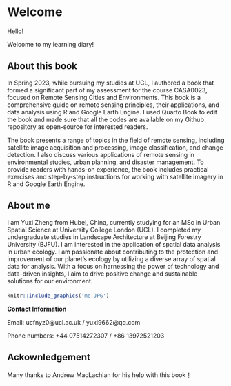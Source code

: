 # Welcome {.unnumbered}

Hello!

Welcome to my learning diary!

## About this book

<p>In Spring 2023, while pursuing my studies at UCL, I authored a book that formed a significant part of my assessment for the course CASA0023, focused on Remote Sensing Cities and Environments. This book is a comprehensive guide on remote sensing principles, their applications, and data analysis using R and Google Earth Engine. I used Quarto Book to edit the book and made sure that all the codes are available on my Github repository as open-source for interested readers. &nbsp; </p>

<p>The book presents a range of topics in the field of remote sensing, including satellite image acquisition and processing, image classification, and change detection. I also discuss various applications of remote sensing in environmental studies, urban planning, and disaster management. To provide readers with hands-on experience, the book includes practical exercises and step-by-step instructions for working with satellite imagery in R and Google Earth Engine. &nbsp; </p>


## About me
<p>I am Yuxi Zheng from Hubei, China, currently studying for an MSc in Urban Spatial Science at University College London (UCL). I completed my undergraduate studies in Landscape Architecture at Beijing Forestry University (BJFU). I am interested in the application of spatial data analysis in urban ecology. I am passionate about contributing to the protection and improvement of our planet's ecology by utilizing a diverse array of spatial data for analysis. With a focus on harnessing the power of technology and data-driven insights, I aim to drive positive change and sustainable solutions for our environment. &nbsp; </p>

#### 
```r
knitr::include_graphics('me.JPG') 
```

**Contact Information**

Email: ucfnyz0@ucl.ac.uk / yuxi9662@qq.com

Phone numbers: +44 07514272307 / +86 13972521203

## Ackownledgement

Many thanks to Andrew MacLachlan for his help with this book！
